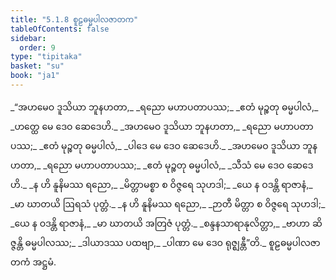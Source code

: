 ```yaml
---
title: "5.1.8 စူဠဓမ္မပါလဇာတက"
tableOfContents: false
sidebar:
  order: 9
type: "tipitaka"
basket: "su"
book: "ja1"
---
```



<DynamicBreadcrumb />

<Division number="44" book="ja1">

<Paragraph number="1196" type="verses" book="ja1">
_“အဟမေဝ ဒူသိယာ ဘူနဟတာ,_  
_ရညော မဟာပတာပဿ;_  
_ဧတံ မုဉ္စတု ဓမ္မပါလံ,_  
_ဟတ္ထေ မေ ဒေဝ ဆေဒေဟိ._  

</Paragraph>

</Division>
<Division number="45" book="ja1">

<Paragraph number="1197" type="verses" book="ja1">
_အဟမေဝ ဒူသိယာ ဘူနဟတာ,_  
_ရညော မဟာပတာပဿ;_  
_ဧတံ မုဉ္စတု ဓမ္မပါလံ,_  
_ပါဒေ မေ ဒေဝ ဆေဒေဟိ._  

</Paragraph>

</Division>
<Division number="46" book="ja1">

<Paragraph number="1198" type="verses" book="ja1">
_အဟမေဝ ဒူသိယာ ဘူနဟတာ,_  
_ရညော မဟာပတာပဿ;_  
_ဧတံ မုဉ္စတု ဓမ္မပါလံ,_  
_သီသံ မေ ဒေဝ ဆေဒေဟိ._  

</Paragraph>

</Division>
<Division number="47" book="ja1">

<Paragraph number="1199" type="verses" book="ja1">
_န ဟိ နူနိမဿ ရညော,_  
_မိတ္တာမစ္စာ စ ဝိဇ္ဇရေ သုဟဒါ;_  
_ယေ န ဝဒန္တိ ရာဇာနံ,_  
_မာ ဃာတယိ ဩရသံ ပုတ္တံ._  

</Paragraph>

</Division>
<Division number="48" book="ja1">

<Paragraph number="1200" type="verses" book="ja1">
_န ဟိ နူနိမဿ ရညော,_  
_ဉာတီ မိတ္တာ စ ဝိဇ္ဇရေ သုဟဒါ;_  
_ယေ န ဝဒန္တိ ရာဇာနံ,_  
_မာ ဃာတယိ အတြဇံ ပုတ္တံ._  

</Paragraph>

</Division>
<Division number="49" book="ja1">

<Paragraph number="1201" type="verses" book="ja1">
_စန္ဒနသာရာနုလိတ္တာ,_  
_ဗာဟာ ဆိဇ္ဇန္တိ ဓမ္မပါလဿ;_  
_ဒါယာဒဿ ပထဗျာ,_  
_ပါဏာ မေ ဒေဝ ရုဇ္ဈန္တီ”တိ._  


</Paragraph>
</Division>

<Paragraph number="1202" type="center" book="ja1">
စူဠဓမ္မပါလဇာတကံ အဋ္ဌမံ.
</Paragraph>